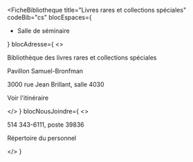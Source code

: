 
<FicheBibliotheque
  title="Livres rares et collections spéciales"
  codeBib="cs"
  blocEspaces={
    <ul>
      <li><Link to="#">Salle de séminaire</Link></li>
    </ul>
  }
  blocAdresse={
    <>
      <p>Bibliothèque des livres rares et collections spéciales</p>
      <p>Pavillon Samuel-Bronfman</p>
      <p>3000 rue Jean Brillant, salle 4030</p>
      <p><Link to="https://www.google.com/maps?ll=45.499427,-73.616554&z=15&t=m&hl=fr-FR&gl=US&mapclient=embed&q=Pavillon+Samuel-Bronfman+3000+Jean+Brillant+St+Montreal,+QC+H3T+1N7" Icon={ArrowSquareOut}>Voir l'itinéraire</Link></p>
    </>
  }
  blocNousJoindre={
    <>
      <p>514 343-6111, poste 39836</p>
      <p><Link to="../a-propos/notre-equipe" Icon>Répertoire du personnel</Link></p>
    </>
  }
>

</FicheBibliotheque>